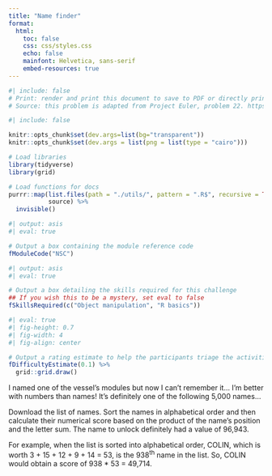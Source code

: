 ```yaml
---
title: "Name finder"
format: 
  html:
    toc: false
    css: css/styles.css
    echo: false
    mainfont: Helvetica, sans-serif
    embed-resources: true
---
```

```r
#| include: false
# Print: render and print this document to save to PDF or directly print.
# Source: this problem is adapted from Project Euler, problem 22. https://projecteuler.net/problem=22
```

```r
#| include: false

knitr::opts_chunk$set(dev.args=list(bg="transparent"))
knitr::opts_chunk$set(dev.args = list(png = list(type = "cairo")))

# Load libraries
library(tidyverse)
library(grid)

# Load functions for docs
purrr::map(list.files(path = "./utils/", pattern = ".R$", recursive = TRUE, full.names = TRUE),
           source) %>%
  invisible()
```

``` r
#| output: asis
#| eval: true

# Output a box containing the module reference code
fModuleCode("NSC")
```

``` r
#| output: asis
#| eval: true

# Output a box detailing the skills required for this challenge
## If you wish this to be a mystery, set eval to false
fSkillsRequired(c("Object manipulation", "R basics"))
```

``` r
#| eval: true
#| fig-height: 0.7
#| fig-width: 4
#| fig-align: center

# Output a rating estimate to help the participants triage the activities
fDifficultyEstimate(0.1) %>%
  grid::grid.draw()
```

I named one of the vessel's modules but now I can't remember it... I'm better with numbers than names! It's definitely one of the following 5,000 names...

Download the list of names. Sort the names in alphabetical order and then calculate their numerical score based on the product of the name's position and the letter sum. The name to unlock definitely had a value of 96,943.

For example, when the list is sorted into alphabetical order, COLIN, which is worth 3 + 15 + 12 + 9 + 14 = 53, is the 938^th^ name in the list. So, COLIN would obtain a score of 938 * 53 = 49,714.